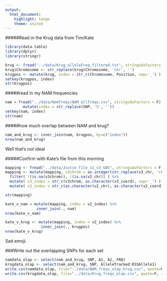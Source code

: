 ```yaml
---
output: 
  html_document: 
    highlight: tango
    theme: united
---
```


#####Read in the Krug data from Tim/Kate
```r
library(data.table)
library(dplyr)
library(stringr)
```

```r
krug <- fread("../data/Krug_alleleFreq_filtered.txt", stringsAsFactors = F)
krug$Chromosome <- str_replace(krug$Chromosome, 'chr', '')
krugpos <- mutate(krug, index = str_c(Chromosome, Position, sep='_') )
setkey(krugpos, index)
str(krugpos)
```

#####read in my NAM frequencies
```r
nam = fread("../data/Namfreqs/NAM_allfreqs.csv", stringsAsFactors = F) %>% 
        mutate(index = str_replace(SNP, 'S', ''))
setkey(nam, index)
str(nam)
```              

#####how much overlap between NAM and krug?
```r
nam_and_krug <- inner_join(nam, krugpos, by=c("index"))
nrow(nam_and_krug)
```

Well that's not ideal

#####Confirm with Kate's file from this morning
```r
mapping <- fread("../data/Justin_file_v2_v3_GBS", stringsAsFactors = F, na.strings = c("NA", "chrNA"))
mapping <- mutate(mapping, v3chrom = as.integer(str_replace(v3_chr, 'chr', ''))) %>%
  filter( !(is.na(v3chrom)), !(is.na(v2_chr)) ) %>%
  mutate( v3_index = str_c(v3chrom, as.character(v3_coord), sep='_') ) %>%
  mutate( v2_index = str_c(as.character(v2_chr), as.character(v2_coord), sep='_') )

str(mapping)

kate_v_nam = mutate(mapping, index = v2_index) %>%
              inner_join(., nam)
nrow(kate_v_nam)

kate_v_krug <- mutate(mapping, index = v2_index) %>%
                inner_join(., krugpos)          
nrow(kate_v_krug)                        
```

Sad emoji.

###Write out the overlapping SNPs for each set
```r
namdata_olap <- select(nam_and_krug, SNP, A1, A2, FRQ)
krugdata_olap <- select(nam_and_krug, SNP, AlleleTracked:KSSAllele1)
write.csv(namdata_olap, file="../data/NAM_freqs_olap_krug.csv", quote=F, row.names = F)
write.csv(krugdata_olap, file="../data/Krug_freqs_olap.csv", quote=F, row.names=F)
```
